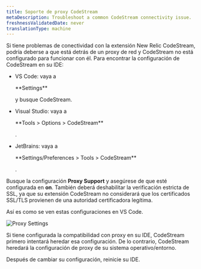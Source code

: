 ```yaml
---
title: Soporte de proxy CodeStream
metaDescription: Troubleshoot a common CodeStream connectivity issue.
freshnessValidatedDate: never
translationType: machine
---
```


Si tiene problemas de conectividad con la extensión New Relic CodeStream, podría deberse a que está detrás de un proxy de red y CodeStream no está configurado para funcionar con él. Para encontrar la configuración de CodeStream en su IDE:

* VS Code: vaya a

  <DNT>
    **Settings**
  </DNT>

  y busque CodeStream.

* Visual Studio: vaya a

  <DNT>
    **Tools > Options > CodeStream**
  </DNT>

  .

* JetBrains: vaya a

  <DNT>
    **Settings/Preferences > Tools > CodeStream**
  </DNT>

  .

Busque la configuración <DNT>**Proxy Support**</DNT> y asegúrese de que esté configurada en <DNT>**on**</DNT>. También deberá deshabilitar la verificación estricta de SSL, ya que su extensión CodeStream no considerará que los certificados SSL/TLS provienen de una autoridad certificadora legítima.

Así es como se ven estas configuraciones en VS Code.

<img
  alt="Proxy Settings"
  src="/images/codestream_screenshot-crop_vscode-proxy-settings.webp"
/>

Si tiene configurada la compatibilidad con proxy en su IDE, CodeStream primero intentará heredar esa configuración. De lo contrario, CodeStream heredará la configuración de proxy de su sistema operativo/entorno.

Después de cambiar su configuración, reinicie su IDE.
